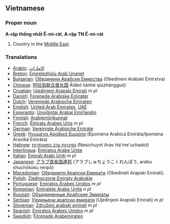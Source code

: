 ==Vietnamese==

===Proper noun===
'''A-rập thống nhất Ê-mi-rát''', '''A-rập TN Ê-mi-rát'''

#Country in the [[Middle East]].

===Translations===
*[[Arabic]]: [[الامارات]]
*[[Breton]]: [[Emirelezhioù Arab Unanet]]
*[[Bulgarian]]: [[Обединени Арабски Емирства]] (Obedineni Arabski Emirstva)
*[[Chinese]]: [[阿拉伯联合酋长国]] Ālābó liánhé qiúzhǎngguó)
*[[Croatian]]: [[Ujedinjeni Arapski Emirati]] ''m pl''
*[[Danish]]: [[Forenede Arabiske Emirater]]
*[[Dutch]]: [[Verenigde Arabische Emiraten]]
*[[English]]: [[United Arab Emirates]], [[UAE]]
*[[Esperanto]]: [[Unuiĝintaj Arabaj Emirlandoj]]
*[[Finnish]]: [[Arabiemiirikunnat]]
*[[French]]: [[Émirats Arabes Unis]] ''m pl''
*[[German]]: [[Vereinigte Arabische Emirate]]
*[[Greek]]: [[Ηνωμένα Αραβικά Εμιράτα]] (Epom&eacute;na Arabic&aacute; Emir&aacute;ta/Ipom&eacute;na Aravik&aacute; Emir&aacute;ta)
*[[Hebrew]]: [[נסיכויות ערב המאוחדות]] (Nesichuyot Arav Ha'me'uchadot)
*[[Interlingua]]: [[Emiratos Arabe Unite]]
*[[Italian]]: [[Emirati Arabi Uniti]] ''m pl''
*[[Japanese]]: [[アラブ首長国連邦]] (アラブしゅちょうこくれんぽう, arabu shuchōkoku renpō)
*[[Macedonian]]: [[Обединети Арапски Емирати]] (Obedineti Arapski Emirati).
*[[Polish]]: [[Zjednoczone Emiraty Arabskie]]
*[[Portuguese]]: [[Emiratos Árabes Unidos]] ''m pl''
*[[Romanian]]: [[Emiratele Arabe Unite]] ''n pl''
*[[Russian]]: [[Объединенные Арабские Эмираты]]
*[[Serbian]]: [[Уједињени арапски емирати]] (Ujedinjeni Arapski Emirati) ''m pl''
*[[Slovenian]]: [[Združeni arabski emirati]] ''m pl''
*[[Spanish]]: [[Emiratos Árabes Unidos]] ''m pl''
*[[Swedish]]: [[Förenade Arabemiraten]]
